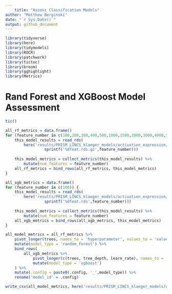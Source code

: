 ```yaml
---
	title: "Assess Classification Models"
author: "Matthew Berginski"
date: "`r Sys.Date()`"
output: github_document
---
```

	
```r
library(tidyverse)
library(here)
library(tidymodels)
library(ROCR)
library(patchwork)
library(tictoc)
library(broom)
library(gghighlight)
library(Metrics)
```

# Rand Forest and XGBoost Model Assessment

```r
tic()

all_rf_metrics = data.frame()
for (feature_number in c(100,200,300,400,500,1000,1500,2000,3000,4000,5000)) {
	this_model_results = read_rds(
		here('results/PRISM_LINCS_klaeger_models/activation_expression/classification/rand_forest/results',
				 sprintf('%dfeat.rds.gz',feature_number)))
	
	this_model_metrics = collect_metrics(this_model_results) %>% 
		mutate(num_features = feature_number)
	all_rf_metrics = bind_rows(all_rf_metrics, this_model_metrics)
}

all_xgb_metrics = data.frame()
for (feature_number in c(100)) {
	this_model_results = read_rds(
		here('results/PRISM_LINCS_klaeger_models/activation_expression/classification/xgboost/results',
				 sprintf('%dfeat.rds',feature_number)))
	
	this_model_metrics = collect_metrics(this_model_results) %>% 
		mutate(num_features = feature_number)
	all_xgb_metrics = bind_rows(all_xgb_metrics, this_model_metrics)
}

all_model_metrics = all_rf_metrics %>% 
	pivot_longer(trees, names_to = 'hyperparameter', values_to = 'value') %>% 
	mutate(model_type = 'random_forest') %>% 
	bind_rows(
		all_xgb_metrics %>% 
			pivot_longer(c(trees, tree_depth, learn_rate), names_to = 'hyperparameter', values_to = 'value') %>% 
			mutate(model_type = 'xgboost')
	) %>% 
	mutate(.config = paste0(.config, '_',model_type)) %>% 
	rename('model_id' = .config)

write_csv(all_model_metrics, here('results/PRISM_LINCS_klaeger_models/activation_expression/classification/all_model_metrics.csv'))
```

